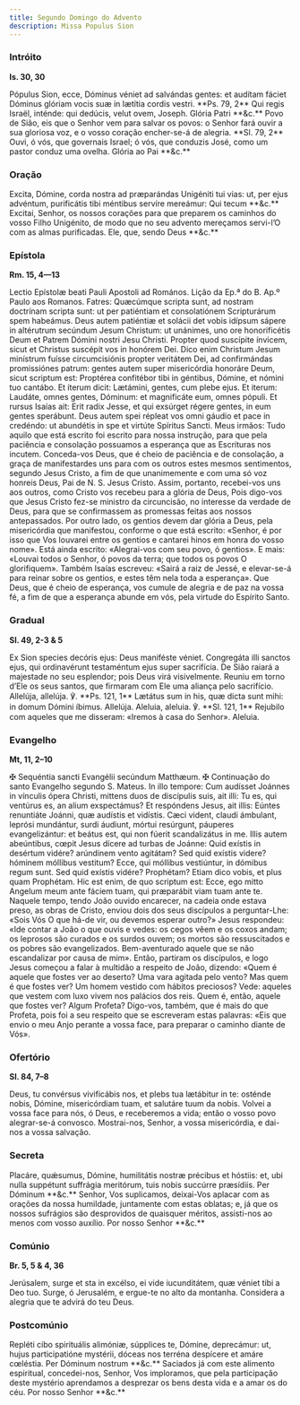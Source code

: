 ```yaml
---
title: Segundo Domingo do Advento
description: Missa Populus Sion
---
```


### Intróito

**Is. 30, 30**

<div class="grid grid-cols-2 gap-5">
  <span class="text-justify">
    Pópulus Sion, ecce, Dóminus véniet ad salvándas gentes: et audítam fáciet
    Dóminus glóriam vocis suæ in lætítia cordis vestri. **Ps. 79, 2** Qui regis
    Israël, inténde: qui dedúcis, velut ovem, Joseph. Glória Patri **&c.**
  </span>
  <span class="text-justify">
    Povo de Sião, eis que o Senhor vem para salvar os povos: o Senhor fará ouvir
    a sua gloriosa voz, e o vosso coração encher-se-á de alegria. **Sl. 79, 2**
    Ouvi, ó vós, que governais Israel; ó vós, que conduzis José, como um pastor
    conduz uma ovelha. Glória ao Pai **&c.**
  </span>
</div>

### Oração

<div class="grid grid-cols-2 gap-5">
  <span class="text-justify">
    Excita, Dómine, corda nostra ad præparándas Unigéniti tui vias: ut, per ejus
    advéntum, purificátis tibi méntibus servíre mereámur: Qui tecum **&c.**
  </span>
  <span class="text-justify">
    Excitai, Senhor, os nossos corações para que preparem os caminhos do vosso
    Filho Unigénito, de modo que no seu advento mereçamos servi-l’O com as almas
    purificadas. Ele, que, sendo Deus **&c.**
  </span>
</div>

### Epístola

**Rm. 15, 4—13**

<div class="grid grid-cols-2 gap-5">
  <span class="text-justify">
    Lectio Epístolæ beati Pauli Apostoli ad Romános.
  </span>
  <span class="text-justify">Lição da Ep.ª do B. Ap.º Paulo aos Romanos.</span>
  <span class="text-justify">
    Fatres: Quæcúmque scripta sunt, ad nostram doctrínam scripta sunt: ut per
    patiéntiam et consolatiónem Scripturárum spem habeámus. Deus autem patiéntiæ
    et solácii det vobis idípsum sápere in altérutrum secúndum Jesum Christum:
    ut unánimes, uno ore honorificétis Deum et Patrem Dómini nostri Jesu
    Christi. Propter quod suscípite ínvicem, sicut et Christus suscépit vos in
    honórem Dei. Dico enim Christum Jesum minístrum fuísse circumcisiónis
    propter veritátem Dei, ad confirmándas promissiónes patrum: gentes autem
    super misericórdia honoráre Deum, sicut scriptum est: Proptérea confitébor
    tibi in géntibus, Dómine, et nómini tuo cantábo. Et íterum dicit: Lætámini,
    gentes, cum plebe ejus. Et iterum: Laudáte, omnes gentes, Dóminum: et
    magnificáte eum, omnes pópuli. Et rursus Isaías ait: Erit radix Jesse, et
    qui exsúrget régere gentes, in eum gentes sperábunt. Deus autem spei répleat
    vos omni gáudio et pace in credéndo: ut abundétis in spe et virtúte Spíritus
    Sancti.
  </span>
  <span class="text-justify">
    Meus irmãos: Tudo aquilo que está escrito foi escrito para nossa instrução,
    para que pela paciência e consolação possuamos a esperança que as Escrituras
    nos incutem. Conceda-vos Deus, que é cheio de paciência e de consolação, a
    graça de manifestardes uns para com os outros estes mesmos sentimentos,
    segundo Jesus Cristo, a fim de que unanimemente e com uma só voz honreis
    Deus, Pai de N. S. Jesus Cristo. Assim, portanto, recebei-vos uns aos
    outros, como Cristo vos recebeu para a glória de Deus, Pois digo-vos que
    Jesus Cristo fez-se ministro da circuncisão, no interesse da verdade de
    Deus, para que se confirmassem as promessas feitas aos nossos antepassados.
    Por outro lado, os gentios devem dar glória a Deus, pela misericórdia que
    manifestou, conforme o que está escrito: «Senhor, é por isso que Vos
    louvarei entre os gentios e cantarei hinos em honra do vosso nome». Está
    ainda escrito: «Alegrai-vos com seu povo, ó gentios». E mais: «Louvai todos
    o Senhor, ó povos da terra; que todos os povos O glorifiquem». Também Isaías
    escreveu: «Sairá a raiz de Jessé, e elevar-se-á para reinar sobre os
    gentios, e estes têm nela toda a esperança». Que Deus, que é cheio de
    esperança, vos cumule de alegria e de paz na vossa fé, a fim de que a
    esperança abunde em vós, pela virtude do Espírito Santo.
  </span>
</div>

### Gradual

**Sl. 49, 2-3 & 5**

<div class="grid grid-cols-2 gap-5">
  <span class="text-justify">
    Ex Sion species decóris ejus: Deus maniféste véniet. Congregáta illi sanctos
    ejus, qui ordinavérunt testaméntum ejus super sacrifícia.
  </span>
  <span class="text-justify">
    De Sião raiará a majestade no seu esplendor; pois Deus virá visivelmente.
    Reuniu em torno d’Ele os seus santos, que firmaram com Ele uma aliança pelo
    sacrifício.
  </span>
  <span class="text-justify">
    Allelúja, allelúja. ℣. **Ps. 121, 1** Lætátus sum in his, quæ dicta sunt
    mihi: in domum Dómini íbimus. Allelúja.
  </span>
  <span class="text-justify">
    Aleluia, aleluia. ℣. **Sl. 121, 1** Rejubilo com aqueles que me disseram:
    «Iremos à casa do Senhor». Aleluia.
  </span>
</div>

### Evangelho

**Mt, 11, 2–10**

<div class="grid grid-cols-2 gap-5">
  <span class="text-justify">
    <span class="text-red-500">✠</span> Sequéntia sancti Evangélii secúndum
    Matthæum.
  </span>
  <span class="text-justify">
    <span class="text-red-500">✠</span> Continuação do santo Evangelho segundo
    S. Mateus.
  </span>
  <span class="text-justify">
    In illo tempore: Cum audísset Joánnes in vínculis ópera Christi, mittens
    duos de discípulis suis, ait illi: Tu es, qui ventúrus es, an alium
    exspectámus? Et respóndens Jesus, ait illis: Eúntes renuntiáte Joánni, quæ
    audístis et vidístis. Cæci vident, claudi ámbulant, leprósi mundántur, surdi
    áudiunt, mórtui resúrgunt, páuperes evangelizántur: et beátus est, qui non
    fúerit scandalizátus in me. Illis autem abeúntibus, cœpit Jesus dícere ad
    turbas de Joánne: Quid exístis in desértum vidére? arúndinem vento agitátam?
    Sed quid exístis videre? hóminem móllibus vestitum? Ecce, qui móllibus
    vestiúntur, in dómibus regum sunt. Sed quid exístis vidére? Prophétam? Etiam
    dico vobis, et plus quam Prophétam. Hic est enim, de quo scriptum est: Ecce,
    ego mitto Angelum meum ante fáciem tuam, qui præparábit viam tuam ante te.
  </span>
  <span class="text-justify">
    Naquele tempo, tendo João ouvido encarecer, na cadeia onde estava preso, as
    obras de Cristo, enviou dois dos seus discípulos a perguntar-Lhe: «Sois Vós
    O que há-de vir, ou devemos esperar outro?» Jesus respondeu: «Ide contar a
    João o que ouvis e vedes: os cegos vêem e os coxos andam; os leprosos são
    curados e os surdos ouvem; os mortos são ressuscitados e os pobres são
    evangelizados. Bem-aventurado aquele que se não escandalizar por causa de
    mim». Então, partiram os discípulos, e logo Jesus começou a falar à multidão
    a respeito de João, dizendo: «Quem é aquele que fostes ver ao deserto? Uma
    vara agitada pelo vento? Mas quem é que fostes ver? Um homem vestido com
    hábitos preciosos? Vede: aqueles que vestem com luxo vivem nos palácios dos
    reis. Quem é, então, aquele que fostes ver? Algum Profeta? Digo-vos, também,
    que é mais do que Profeta, pois foi a seu respeito que se escreveram estas
    palavras: «Eis que envio o meu Anjo perante a vossa face, para preparar o
    caminho diante de Vós».
  </span>
</div>

### Ofertório

**Sl. 84, 7–8**

<div class="grid grid-cols-2 gap-5">
  <span class="text-justify">
    Deus, tu convérsus vivificábis nos, et plebs tua lætábitur in te: osténde
    nobis, Dómine, misericórdiam tuam, et salutáre tuum da nobis.
  </span>
  <span class="text-justify">
    Volvei a vossa face para nós, ó Deus, e receberemos a vida; então o vosso
    povo alegrar-se-á convosco. Mostrai-nos, Senhor, a vossa misericórdia, e
    dai-nos a vossa salvação.
  </span>
</div>

### Secreta

<div class="grid grid-cols-2 gap-5">
  <span class="text-justify">
    Placáre, quǽsumus, Dómine, humilitátis nostræ précibus et hóstiis: et, ubi
    nulla suppétunt suffrágia meritórum, tuis nobis succúrre præsídiis. Per
    Dóminum **&c.**
  </span>
  <span class="text-justify">
    Senhor, Vos suplicamos, deixai-Vos aplacar com as orações da nossa
    humildade, juntamente com estas oblatas; e, já que os nossos sufrágios são
    desprovidos de quaisquer méritos, assisti-nos ao menos com vosso auxílio.
    Por nosso Senhor **&c.**
  </span>
</div>

### Comúnio

**Br. 5, 5 & 4, 36**

<div class="grid grid-cols-2 gap-5">
  <span class="text-justify">
    Jerúsalem, surge et sta in excélso, ei vide iucunditátem, quæ véniet tibi a
    Deo tuo.
  </span>
  <span class="text-justify">
    Surge, ó Jerusalém, e ergue-te no alto da montanha. Considera a alegria que
    te advirá do teu Deus.
  </span>
</div>

### Postcomúnio

<div class="grid grid-cols-2 gap-5">
  <span class="text-justify">
    Repléti cibo spirituális alimóniæ, súpplices te, Dómine, deprecámur: ut,
    hujus participatióne mystérii, dóceas nos terréna despícere et amáre
    cœléstia. Per Dóminum nostrum **&c.**
  </span>
  <span class="text-justify">
    Saciados já com este alimento espiritual, concedei-nos, Senhor, Vos
    imploramos, que pela participação deste mystério aprendamos a desprezar os
    bens desta vida e a amar os do céu. Por nosso Senhor **&c.**
  </span>
</div>
